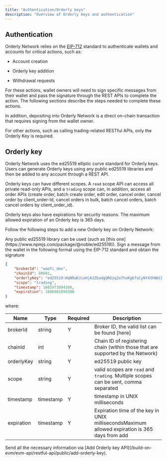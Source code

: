 ```yaml
---
title: "Authentication/Orderly keys"
description: "Overview of Orderly keys and authentication"
---
```


## Authentication

Orderly Network relies on the [EIP-712](https://eips.ethereum.org/EIPS/eip-712) standard to authenticate wallets and accounts for critical actions, such as:

* Account creation

* Orderly key addition

* Withdrawal requests

For these actions, wallet owners will need to sign specific messages from their wallet and pass the signature through the REST APIs to complete the action. The following sections describe the steps needed to complete these actions.

In addition, depositing into Orderly Network is a direct on-chain transaction that requires signing from the wallet owner.

For other actions, such as calling trading-related RESTful APIs, only the Orderly Key is required.

## Orderly key

Orderly Network uses the ed25519 elliptic curve standard for Orderly keys. Users can generate Orderly keys using any public ed25519 libraries and then be added to any account through a REST API.

Orderly keys can have different scopes. A `read` scope API can access all private read-only APIs, and a `trading` scope can, in addition, access all order APIs (create order, batch create order, edit order, cancel order, cancel order by client\_order-Id, cancel orders in bulk, batch cancel orders, batch cancel orders by client\_order\_id).

Orderly keys also have expirations for security reasons. The maximum allowed expiration of an Orderly key is 365 days.

Follow the following steps to add a new Orderly key on Orderly Network:

<Steps>
  <Step title="Generate an ed25519 key-pair">
    Any public ed25519 library can be used (such as [this one](https://www.npmjs.com/package/@noble/ed25519)).
  </Step>
  <Step title="Obtain signature from EIP-712">
    Sign a message from the wallet in the following format using the EIP-712 standard and obtain the signature

```json
{
    "brokerId": "woofi_dex",
    "chainId": 80001,
    "orderlyKey": "ed25519:HqN9uKJioHjAJZbadgQRGzq2e7huKg6foCyNY43hWbCk",
    "scope": "trading",
    "timestamp": 1685973094398,
    "expiration": 1686081094398
}
```

where:

| **Name**   | **Type**  | **Required** | **Description**                                                                                    |
| ---------- | --------- | ------------ | -------------------------------------------------------------------------------------------------- |
| brokerId   | string    | Y            | Broker ID, the valid list can be found \[here\]                                                    |
| chainId    | int       | Y            | Chain ID of registering chain (within those that are supported by the Network)                     |
| orderlyKey | string    | Y            | ed25519 public key                                                                                 |
| scope      | string    | Y            | valid scopes are `read` and `trading`. Multiple scopes can be sent, comma separated                         |
| timestamp  | timestamp | Y            | timestamp in UNIX milliseconds                                                                     |
| expiration | timestamp | Y            | Expiration time of the key in UNIX millisecondsMaximum allowed expiration is 365 days from add |
  </Step>
  <Step title="Add Orderly key">
     Send all the necessary information via [Add Orderly key API](/build-on-evm/evm-api/restful-api/public/add-orderly-key).
  </Step>
</Steps>


